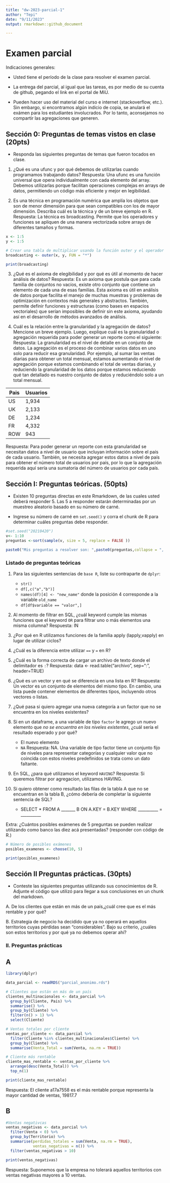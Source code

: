 ```yaml
---
title: "dw-2023-parcial-1"
author: "Tepi"
date: "9/11/2023"
output: rmarkdown::github_document

---
```


# Examen parcial

Indicaciones generales:

* Usted tiene el período de la clase para resolver el examen parcial.
* La entrega del parcial, al igual que las tareas, es por medio de su cuenta de github, pegando el link en el portal de MiU.


* Pueden hacer uso del material del curso e internet (stackoverflow, etc.). Sin embargo, si encontramos algún indicio de copia, se anulará el exámen para los estudiantes involucrados. Por lo tanto, aconsejamos no compartir las agregaciones que generen.

## Sección 0: Preguntas de temas vistos en clase (20pts)

* Responda las siguientes preguntas de temas que fueron tocados en clase. 

1. ¿Qué es una ufunc y por qué debemos de utilizarlas cuando programamos trabajando datos?
Respuesta: Una ufunc es una función universal que opera individualmente con cada elemento del array. Debemos utilizarlas porque facilitan operaciones complejas en arrays de datos, permitiendo un código más eficiente y mejor en legibilidad.

2. Es una técnica en programación numérica que amplía los objetos que son de menor dimensión para que sean compatibles con los de mayor dimensión. Describa cuál es la técnica y de un breve ejemplo en R.
Respuesta: La técnica es broadcasting. Permite que los operadores y funciones se apliquen de una manera vectorizada sobre arrays de diferentes tamaños y formas. 

```r
x <- 1:5
y <- 1:5

# Crear una tabla de multiplicar usando la función outer y el operador de multiplicación
broadcasting <- outer(x, y, FUN = "*")

print(broadcasting)

```

3. ¿Qué es el axioma de elegibilidad y por qué es útil al momento de hacer análisis de datos? 
Respuesta: Es un axioma que postula que para cada familia de conjuntos no vacíos, existe otro conjunto que contiene un elemento de cada una de esas familias. Esta axioma es útil en análisis de datos porque facilita el manejo de muchas muestras y problemas de optimización en contextos más generales y abstractos. También, permite definir funciones y estructuras (como bases en espacios vectoriales) que serían imposibles de definir sin este axioma, ayudando así en el desarrollo de métodos avanzados de análisis.

4. Cuál es la relación entre la granularidad y la agregación de datos? Mencione un breve ejemplo. Luego, explique cuál es la granularidad o agregación requerida para poder generar un reporte como el siguiente:
Respuesta: La granularidad es el nivel de detalle en un conjunto de datos. La agregación es el proceso de combinar varios datos en uno solo para reducir esa granularidad. Por ejemplo, al sumar las ventas diarias para obtener un total mensual, estamos aumentando el nivel de agregación porque estamos combinando el total de ventas diarias, y reduciendo la granularidad de los datos porque estamos reduciendo qué tan detallado es nuestro conjunto de datos y reduciéndolo solo a un total mensual. 

|Pais | Usuarios |
|-----|----------|
|US   | 1,934    |
|UK   | 2,133    |
|DE   | 1,234    |
|FR   | 4,332    |
|ROW  | 943      |

Respuesta: Para poder generar un reporte con esta granularidad se necesitan datos a nivel de usuario que incluyan información sobre el país de cada usuario. También, se necesita  agregar estos datos a nivel de país para obtener el número total de usuarios por país, por lo que la agregación requerida aquí sería una sumatoria del número de usuarios por cada país. 

## Sección I: Preguntas teóricas. (50pts)

* Existen 10 preguntas directas en este Rmarkdown, de las cuales usted deberá responder 5. Las 5 a responder estarán determinadas por un muestreo aleatorio basado en su número de carné.

* Ingrese su número de carné en  `set.seed()` y corra el chunk de R para determinar cuáles preguntas debe responder.


```r

#set.seed("20210420") 
v<- 1:10
preguntas <-sort(sample(v, size = 5, replace = FALSE ))

paste0("Mis preguntas a resolver son: ",paste0(preguntas,collapse = ", "))

```


### Listado de preguntas teóricas

1. Para las siguientes sentencias de `base R`, liste su contraparte de `dplyr`:
    * `str()`
    * `df[,c("a","b")]`
    * `names(df)[4] <- "new_name"` donde la posición 4 corresponde a la variable `old_name`
    * `df[df$variable == "valor",]`
    
    
2. Al momento de filtrar en SQL, ¿cuál keyword cumple las mismas funciones que el keyword `OR`  para filtrar uno o más elementos una misma columna? 
Respuesta: IN
3. ¿Por qué en R utilizamos funciones de la familia apply (lapply,vapply) en lugar de utilizar ciclos?
4. ¿Cuál es la diferencia entre utilizar `==` y `=` en R?
5. ¿Cuál es la forma correcta de cargar un archivo de texto donde el delimitador es `:`?
Respuesta: data <- read.table("archivo", sep=":", header=TRUE)
6. ¿Qué es un vector y en qué se diferencia en una lista en R?
Respuesta: Un vector es un conjunto de elementos del mismo tipo. En cambio, una lista puede contener elementos de diferentes tipos, incluyendo otros vectores o listas. 
7. ¿Qué pasa si quiero agregar una nueva categoría a un factor que no se encuentra en los niveles existentes?
8. Si en un dataframe, a una variable de tipo `factor` le agrego un nuevo elemento que *no se encuentra en los niveles existentes*, ¿cuál sería el resultado esperado y por qué?
    * El nuevo elemento
    * `NA`
Respuesta: NA. Una variable de tipo factor tiene un conjunto fijo de niveles para representar categorías y cualquier valor que no coincida con estos niveles predefinidos se trata como un dato faltante. 
9. En SQL, ¿para qué utilizamos el keyword `HAVING`?
Respuesta: Si queremos filtrar por agregacion, utilizamos HAVING. 
10. Si quiero obtener como resultado las filas de la tabla A que no se encuentran en la tabla B, ¿cómo debería de completar la siguiente sentencia de SQL?

    * SELECT * FROM A _______ B ON A.KEY = B.KEY WHERE __________ = __________
  
Extra: ¿Cuántos posibles exámenes de 5 preguntas se pueden realizar utilizando como banco las diez acá presentadas?
(responder con código de R.)
```r
# Número de posibles exámenes
posibles_examenes <- choose(10, 5)

print(posibles_examenes)
```



## Sección II Preguntas prácticas. (30pts)


* Conteste las siguientes preguntas utilizando sus conocimientos de R. Adjunte el código que utilizó para llegar a sus conclusiones en un chunk del markdown.

A. De los clientes que están en más de un país,¿cuál cree que es el más rentable y por qué?

B. Estrategia de negocio ha decidido que ya no operará en aquellos territorios cuyas pérdidas sean "considerables". Bajo su criterio, ¿cuáles son estos territorios y por qué ya no debemos operar ahí? 

### II. Preguntas prácticas

## A

```r
library(dplyr)

data_parcial <- readRDS("parcial_anonimo.rds")

# Clientes que están en más de un país
clientes_multinacionales <- data_parcial %>%
  group_by(Cliente, Pais) %>%
  summarise() %>%
  group_by(Cliente) %>%
  filter(n() > 1) %>%
  select(Cliente)

# Ventas totales por cliente
ventas_por_cliente <- data_parcial %>%
  filter(Cliente %in% clientes_multinacionales$Cliente) %>%
  group_by(Cliente) %>%
  summarise(Venta_Total = sum(Venta, na.rm = TRUE))

# Cliente más rentable
cliente_mas_rentable <- ventas_por_cliente %>%
  arrange(desc(Venta_Total)) %>%
  top_n(1)

print(cliente_mas_rentable)
```

Respuesta: El cliente a17a7558 es el más rentable porque representa la mayor cantidad de ventas, 19817.7 

## B

```r

#Ventas negativcas
ventas_negativas <- data_parcial %>%
  filter(Venta < 0) %>%
  group_by(Territorio) %>%
  summarise(perdidas_totales = sum(Venta, na.rm = TRUE), 
            ventas_negativas = n()) %>%
  filter(ventas_negativas > 10)

print(ventas_negativas)
```


Respuesta: Suponemos que la empresa no tolerará aquellos territorios con ventas negativas mayores a 10 ventas. 
